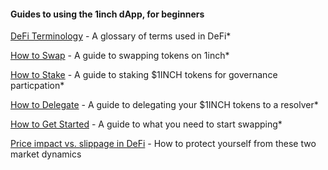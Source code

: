 #### Guides to using the 1inch dApp, for beginners

[DeFi Terminology](Terminology/DeFi-Terminology.mdx) - A glossary of terms used in DeFi*

[How to Swap](how-to-swap/How%20to%20Swap.mdx) - A guide to swapping tokens on 1inch*

[How to Stake](how-to-stake/How%20to%20Stake) - A guide to staking $1INCH tokens for governance particpation* 

[How to Delegate](how-to-delegate/How%20to%20Delegate.mdx) - A guide to delegating your $1INCH tokens to a resolver* 

[How to Get Started](what-do-i-need-to-start-swapping/What%20do%20I%20need%20to%20start%20swapping) - A guide to what you need to start swapping*

[Price impact vs. slippage in DeFi](./price-impact-vs-slippage-in-defi/price-impact-vs-slippage-in-defi.mdx) - How to protect yourself from these two market dynamics 
